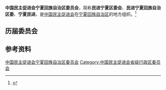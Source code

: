 {{Infobox PRCG
|机构名称 = 中国民主促进会宁夏回族自治区委员会
|标志1    =
|格言1    =
|届数     = 
|任期始   = 
|任期终   =
|职位1    = 主任委员
|人员1    = 
|职位2    = 副主任委员
|人员2    =
|人数2    =
|职位3    =
|人员3    =
|组织法规 = 中国民主促进会章程
|上级机构 = [[中国民主促进会中央委员会|中国民主促进会中央委员会]]
|机构类型 = [[民主党派|民主党派]][[中国一级行政区|省级行政区]][[委员会|委员会]]
|行政级别 = 正厅级
|场所1    = 
|地址1    = 
|邮编1    = 
|电话1    = 
|官网1    = <!-- {{url|}} -->
}}
'''中国民主促进会宁夏回族自治区委员会'''，简称'''民进宁夏区委会'''、'''民进宁夏回族自治区委'''、'''宁夏民进'''，是[[中国民主促进会|中国民主促进会]]在[[宁夏回族自治区|宁夏回族自治区]]的地方组织。<ref>{{cite book|title=宁夏百科全书|author=《宁夏百科全书》编纂委员会编|publisher=宁夏人民出版社|year=1998|isbn=|location=|page=}}</ref>

== 历届委员会 ==

== 参考资料 ==
{{reflist}}

{{中华人民共和国各省级行政区|委员会|中国民主促进会|仅内地=yes}}

{{Authority control}}
[[Category:中国民主促进会宁夏回族自治区委员会|]]
[[Category:中国民主促进会省级行政区委员会|Category:中国民主促进会省级行政区委员会]]